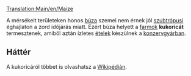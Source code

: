 [[Translation:Main/en/Maize]]
{{hu/Rakomány|név=Kukorica
|kép=Grain.png
|termeli=[[Main/hu/Farm|farm]] - kizárólag szubtrópusi éghajlaton
|fogadja=[[Main/hu/Konzervgyár|konzervgyár]]
}}

A mérsékelt területeken honos [[Main/hu/Búza|búza]] szemei nem érnek jól [[Main/en/Éghajlatok/Hu#Szubtrópusi|szubtrópusi]] éghajlaton a zord időjárás miatt. Ezért búza helyett a [[Main/hu/Farm|farmok]] '''kukoricát''' termesztenek, amiből aztán ízletes [[Main/hu/Étel|ételek]] készülnek a [[Main/hu/Konzervgyár|konzervgyárban]].

==Háttér==
A kukoricáról többet is olvashatsz a [http://hu.wikipedia.org/wiki/Kukorica Wikipédián].

{{hu/Navbox Rakomány}}